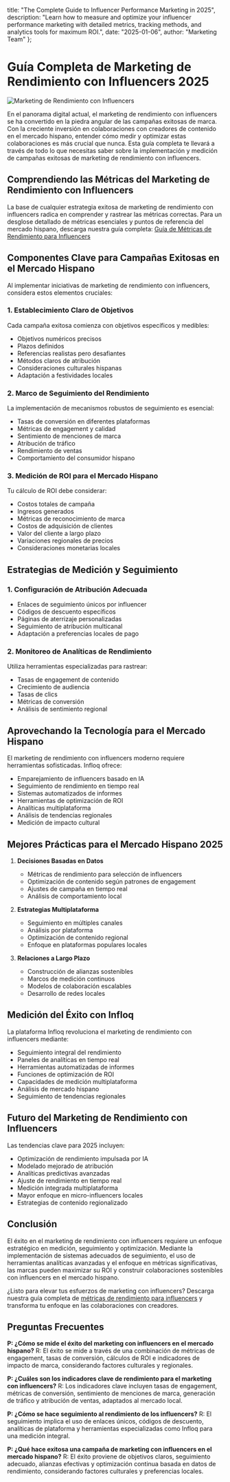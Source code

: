   title: "The Complete Guide to Influencer Performance Marketing in 2025",
  description: "Learn how to measure and optimize your influencer performance marketing with detailed metrics, tracking methods, and analytics tools for maximum ROI.",
  date: "2025-01-06",
  author: "Marketing Team"
};

# Guía Completa de Marketing de Rendimiento con Influencers 2025

![Marketing de Rendimiento con Influencers](/images/blog-posts/influencer-performance-marketing.jpeg)

En el panorama digital actual, el marketing de rendimiento con influencers se ha convertido en la piedra angular de las campañas exitosas de marca. Con la creciente inversión en colaboraciones con creadores de contenido en el mercado hispano, entender cómo medir y optimizar estas colaboraciones es más crucial que nunca. Esta guía completa te llevará a través de todo lo que necesitas saber sobre la implementación y medición de campañas exitosas de marketing de rendimiento con influencers.

## Comprendiendo las Métricas del Marketing de Rendimiento con Influencers

La base de cualquier estrategia exitosa de marketing de rendimiento con influencers radica en comprender y rastrear las métricas correctas. Para un desglose detallado de métricas esenciales y puntos de referencia del mercado hispano, descarga nuestra guía completa: [Guía de Métricas de Rendimiento para Influencers](https://infloq.com/influencer-performance-metrics.pdf)

## Componentes Clave para Campañas Exitosas en el Mercado Hispano

Al implementar iniciativas de marketing de rendimiento con influencers, considera estos elementos cruciales:

### 1. Establecimiento Claro de Objetivos
Cada campaña exitosa comienza con objetivos específicos y medibles:
- Objetivos numéricos precisos
- Plazos definidos
- Referencias realistas pero desafiantes
- Métodos claros de atribución
- Consideraciones culturales hispanas
- Adaptación a festividades locales

### 2. Marco de Seguimiento del Rendimiento
La implementación de mecanismos robustos de seguimiento es esencial:
- Tasas de conversión en diferentes plataformas
- Métricas de engagement y calidad
- Sentimiento de menciones de marca
- Atribución de tráfico
- Rendimiento de ventas
- Comportamiento del consumidor hispano

### 3. Medición de ROI para el Mercado Hispano
Tu cálculo de ROI debe considerar:
- Costos totales de campaña
- Ingresos generados
- Métricas de reconocimiento de marca
- Costos de adquisición de clientes
- Valor del cliente a largo plazo
- Variaciones regionales de precios
- Consideraciones monetarias locales

## Estrategias de Medición y Seguimiento

### 1. Configuración de Atribución Adecuada
- Enlaces de seguimiento únicos por influencer
- Códigos de descuento específicos
- Páginas de aterrizaje personalizadas
- Seguimiento de atribución multicanal
- Adaptación a preferencias locales de pago

### 2. Monitoreo de Analíticas de Rendimiento
Utiliza herramientas especializadas para rastrear:
- Tasas de engagement de contenido
- Crecimiento de audiencia
- Tasas de clics
- Métricas de conversión
- Análisis de sentimiento regional

## Aprovechando la Tecnología para el Mercado Hispano

El marketing de rendimiento con influencers moderno requiere herramientas sofisticadas. Infloq ofrece:
- Emparejamiento de influencers basado en IA
- Seguimiento de rendimiento en tiempo real
- Sistemas automatizados de informes
- Herramientas de optimización de ROI
- Analíticas multiplataforma
- Análisis de tendencias regionales
- Medición de impacto cultural

## Mejores Prácticas para el Mercado Hispano 2025

1. **Decisiones Basadas en Datos**
   - Métricas de rendimiento para selección de influencers
   - Optimización de contenido según patrones de engagement
   - Ajustes de campaña en tiempo real
   - Análisis de comportamiento local

2. **Estrategias Multiplataforma**
   - Seguimiento en múltiples canales
   - Análisis por plataforma
   - Optimización de contenido regional
   - Enfoque en plataformas populares locales

3. **Relaciones a Largo Plazo**
   - Construcción de alianzas sostenibles
   - Marcos de medición continuos
   - Modelos de colaboración escalables
   - Desarrollo de redes locales

## Medición del Éxito con Infloq

La plataforma Infloq revoluciona el marketing de rendimiento con influencers mediante:
- Seguimiento integral del rendimiento
- Paneles de analíticas en tiempo real
- Herramientas automatizadas de informes
- Funciones de optimización de ROI
- Capacidades de medición multiplataforma
- Análisis de mercado hispano
- Seguimiento de tendencias regionales

## Futuro del Marketing de Rendimiento con Influencers

Las tendencias clave para 2025 incluyen:
- Optimización de rendimiento impulsada por IA
- Modelado mejorado de atribución
- Analíticas predictivas avanzadas
- Ajuste de rendimiento en tiempo real
- Medición integrada multiplataforma
- Mayor enfoque en micro-influencers locales
- Estrategias de contenido regionalizado

## Conclusión

El éxito en el marketing de rendimiento con influencers requiere un enfoque estratégico en medición, seguimiento y optimización. Mediante la implementación de sistemas adecuados de seguimiento, el uso de herramientas analíticas avanzadas y el enfoque en métricas significativas, las marcas pueden maximizar su ROI y construir colaboraciones sostenibles con influencers en el mercado hispano.

¿Listo para elevar tus esfuerzos de marketing con influencers? Descarga nuestra guía completa de [métricas de rendimiento para influencers](https://infloq.com/influencer-performance-metrics.pdf) y transforma tu enfoque en las colaboraciones con creadores.

## Preguntas Frecuentes

**P: ¿Cómo se mide el éxito del marketing con influencers en el mercado hispano?**
R: El éxito se mide a través de una combinación de métricas de engagement, tasas de conversión, cálculos de ROI e indicadores de impacto de marca, considerando factores culturales y regionales.

**P: ¿Cuáles son los indicadores clave de rendimiento para el marketing con influencers?**
R: Los indicadores clave incluyen tasas de engagement, métricas de conversión, sentimiento de menciones de marca, generación de tráfico y atribución de ventas, adaptados al mercado local.

**P: ¿Cómo se hace seguimiento al rendimiento de los influencers?**
R: El seguimiento implica el uso de enlaces únicos, códigos de descuento, analíticas de plataforma y herramientas especializadas como Infloq para una medición integral.

**P: ¿Qué hace exitosa una campaña de marketing con influencers en el mercado hispano?**
R: El éxito proviene de objetivos claros, seguimiento adecuado, alianzas efectivas y optimización continua basada en datos de rendimiento, considerando factores culturales y preferencias locales.